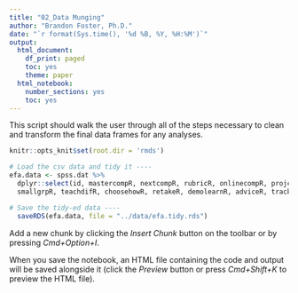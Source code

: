 ```yaml
---
title: "02_Data Munging"
author: "Brandon Foster, Ph.D."
date: "`r format(Sys.time(), '%d %B, %Y, %H:%M')`"
output:
  html_document:
    df_print: paged
    toc: yes
    theme: paper
  html_notebook:
    number_sections: yes
    toc: yes
---
```


This script should walk the user through all of the steps necessary to clean and transform the final data frames for any analyses. 

 ```r
 knitr::opts_knit$set(root.dir = 'rmds')
 ```

```r
# Load the csv data and tidy it ----
efa.data <- spss.dat %>%
  dplyr::select(id, mastercompR, nextcompR, rubricR, onlinecompR, projcredR, interncredR,
  smallgrpR, teachdifR, choosehowR, retakeR, demolearnR, adviceR, trackprogR, ontimeR, prepgradR)

# Save the tidy-ed data ----
  saveRDS(efa.data, file = "../data/efa.tidy.rds")
```

Add a new chunk by clicking the *Insert Chunk* button on the toolbar or by pressing *Cmd+Option+I*.

When you save the notebook, an HTML file containing the code and output will be saved alongside it (click the *Preview* button or press *Cmd+Shift+K* to preview the HTML file).
